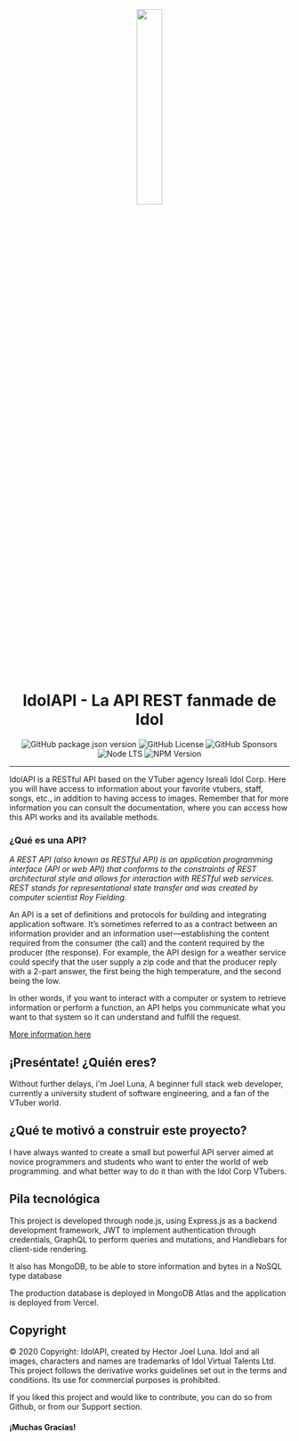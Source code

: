 <div align="center">

<img src="/logo.png" width="30%" style="border-radius: 1rem; margin-bottom: 1rem" />

# **IdolAPI - La API REST fanmade de Idol** 

![GitHub package.json version](https://img.shields.io/github/package-json/v/JoelLuna02/IdolAPI-2)
![GitHub License](https://img.shields.io/github/license/JoelLuna02/IdolAPI-2)
![GitHub Sponsors](https://img.shields.io/github/sponsors/JoelLuna02?style=flat&logo=github&label=Sponsors&color=green)
![Node LTS](https://img.shields.io/node/v-lts/eslint?color=green)
![NPM Version](https://img.shields.io/npm/v/eslint)

</div>

- - -

IdolAPI is a RESTful API based on the VTuber agency Isreali Idol Corp. Here you will have access to 
information about your favorite vtubers, staff, songs, etc., in addition to having access to images.
Remember that for more information you can consult the documentation, where you can access how this
API works and its available methods.

### **¿Qué es una API?**

*A REST API (also known as RESTful API) is an application programming interface (API or web API) 
that conforms to the constraints of REST architectural style and allows for interaction with
RESTful web services. REST stands for representational state transfer and was created by
computer scientist Roy Fielding.*

An API is a set of definitions and protocols for building and integrating application software. 
It’s sometimes referred to as a contract between an information provider and an information 
user—establishing the content required from the consumer (the call) and the content required by
the producer (the response). For example, the API design for a weather service could specify that 
the user supply a zip code and that the producer reply with a 2-part answer, the first being the
high temperature, and the second being the low.  

In other words, if you want to interact with a computer or system to retrieve information or perform
a function, an API helps you communicate what you want to that system so it can understand and fulfill
the request.

[More information here](https://www.redhat.com/en/topics/api/what-is-a-rest-api)

## **¡Preséntate! ¿Quién eres?**

Without further delays, i'm Joel Luna, A beginner full stack web developer, 
currently a university student of software engineering, and a fan of the VTuber world.

## **¿Qué te motivó a construir este proyecto?**

I have always wanted to create a small but powerful API server aimed at novice programmers and students who want to enter the 
world of web programming. and what better way to do it than with the Idol Corp VTubers.

## **Pila tecnológica**

This project is developed through node.js, using Express.js as a backend development framework, JWT to implement authentication
through credentials, GraphQL to perform queries and mutations, and Handlebars for client-side rendering.

It also has MongoDB, to be able to store information and bytes in a NoSQL type database

The production database is deployed in MongoDB Atlas and the application is deployed from Vercel.

## Copyright

© 2020 Copyright: IdolAPI, created by Hector Joel Luna. Idol and all images, characters and names are trademarks of Idol
Virtual Talents Ltd. This project follows the derivative works guidelines set out in the terms and conditions. Its use for
commercial purposes is prohibited.​

If you liked this project and would like to contribute, you can do so from Github, or from our Support section.

#### ¡Muchas Gracias!